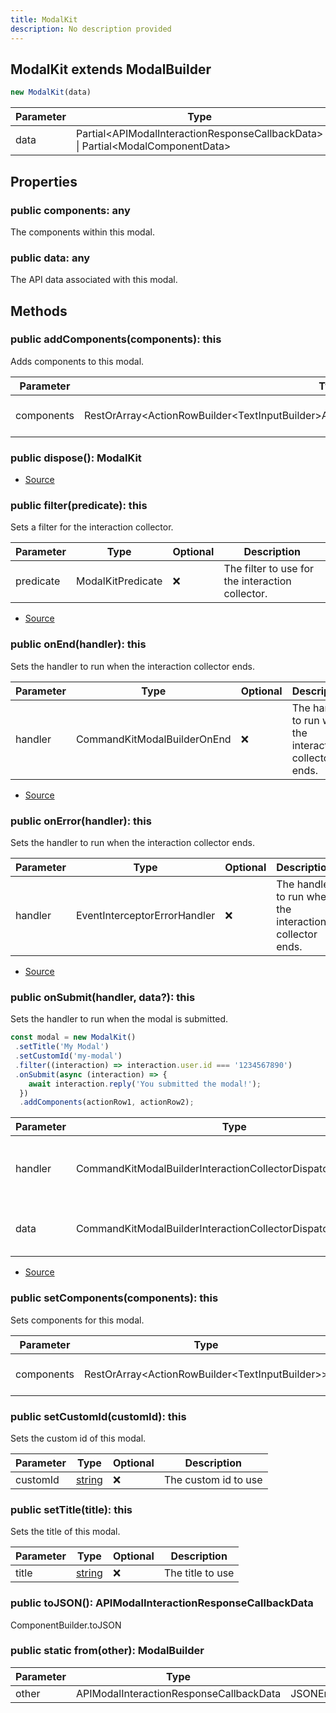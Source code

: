 ```yaml
---
title: ModalKit
description: No description provided
---
```



## ModalKit extends ModalBuilder


```typescript
new ModalKit(data)
```
| Parameter | Type | Optional |
| ----------- | ----------- | ----------- |
| data | Partial\<APIModalInteractionResponseCallbackData> \| Partial\<ModalComponentData> | ✅ |


## Properties
### public components: any
The components within this modal.
### public data: any
The API data associated with this modal.

## Methods
### public addComponents(components): this
Adds components to this modal.



| Parameter | Type | Optional | Description |
| ----------- | ----------- | ----------- | ----------- |
| components | RestOrArray\<ActionRowBuilder\<TextInputBuilder>APIActionRowComponent\<APITextInputComponent>> | ❌ | The components to add |
### public dispose(): ModalKit
- [Source](https://github.com/underctrl-io/commandkit/blob/98b939d6fdf8beaae597b4dc0351a139da52ee8d/packages/commandkit/src/components/v1/modal/ModalKit.ts#L206)
### public filter(predicate): this
Sets a filter for the interaction collector.



| Parameter | Type | Optional | Description |
| ----------- | ----------- | ----------- | ----------- |
| predicate | ModalKitPredicate | ❌ | The filter to use for the interaction collector. |


- [Source](https://github.com/underctrl-io/commandkit/blob/98b939d6fdf8beaae597b4dc0351a139da52ee8d/packages/commandkit/src/components/v1/modal/ModalKit.ts#L154)
### public onEnd(handler): this
Sets the handler to run when the interaction collector ends.



| Parameter | Type | Optional | Description |
| ----------- | ----------- | ----------- | ----------- |
| handler | CommandKitModalBuilderOnEnd | ❌ | The handler to run when the interaction collector ends. |


- [Source](https://github.com/underctrl-io/commandkit/blob/98b939d6fdf8beaae597b4dc0351a139da52ee8d/packages/commandkit/src/components/v1/modal/ModalKit.ts#L118)
### public onError(handler): this
Sets the handler to run when the interaction collector ends.



| Parameter | Type | Optional | Description |
| ----------- | ----------- | ----------- | ----------- |
| handler | EventInterceptorErrorHandler | ❌ | The handler to run when the interaction collector ends. |


- [Source](https://github.com/underctrl-io/commandkit/blob/98b939d6fdf8beaae597b4dc0351a139da52ee8d/packages/commandkit/src/components/v1/modal/ModalKit.ts#L136)
### public onSubmit(handler, data?): this
Sets the handler to run when the modal is submitted.

```ts
const modal = new ModalKit()
 .setTitle('My Modal')
 .setCustomId('my-modal')
 .filter((interaction) => interaction.user.id === '1234567890')
 .onSubmit(async (interaction) => {
    await interaction.reply('You submitted the modal!');
  })
  .addComponents(actionRow1, actionRow2);
```

| Parameter | Type | Optional | Description |
| ----------- | ----------- | ----------- | ----------- |
| handler | CommandKitModalBuilderInteractionCollectorDispatch | ❌ | The handler to run when the modal is submitted. |
| data | CommandKitModalBuilderInteractionCollectorDispatchContextData | ✅ | The context data for the interaction collector. |


- [Source](https://github.com/underctrl-io/commandkit/blob/98b939d6fdf8beaae597b4dc0351a139da52ee8d/packages/commandkit/src/components/v1/modal/ModalKit.ts#L83)
### public setComponents(components): this
Sets components for this modal.



| Parameter | Type | Optional | Description |
| ----------- | ----------- | ----------- | ----------- |
| components | RestOrArray\<ActionRowBuilder\<TextInputBuilder>> | ❌ | The components to set |
### public setCustomId(customId): this
Sets the custom id of this modal.



| Parameter | Type | Optional | Description |
| ----------- | ----------- | ----------- | ----------- |
| customId | [string](https://developer.mozilla.org/en-US/docs/Web/JavaScript/Reference/Global_Objects/String) | ❌ | The custom id to use |
### public setTitle(title): this
Sets the title of this modal.



| Parameter | Type | Optional | Description |
| ----------- | ----------- | ----------- | ----------- |
| title | [string](https://developer.mozilla.org/en-US/docs/Web/JavaScript/Reference/Global_Objects/String) | ❌ | The title to use |
### public toJSON(): APIModalInteractionResponseCallbackData
ComponentBuilder.toJSON
### public static from(other): ModalBuilder
| Parameter | Type | Optional |
| ----------- | ----------- | ----------- |
| other | APIModalInteractionResponseCallbackData | JSONEncodable\<APIModalInteractionResponseCallbackData> | ❌ |